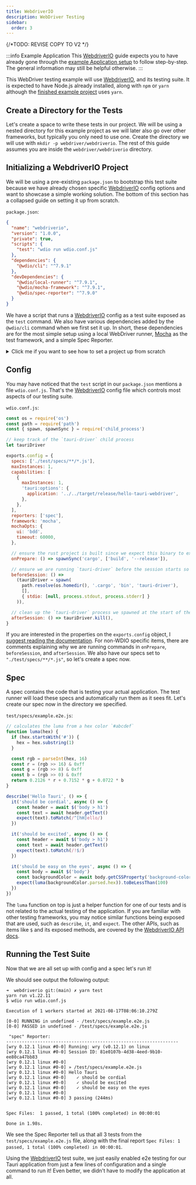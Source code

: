 ```yaml
---
title: WebdriverIO
description: WebDriver Testing
sidebar:
  order: 3
---
```

{/*TODO: REVISE COPY TO V2 */}


:::info Example Application
This [WebdriverIO] guide expects you to have already gone through the [example Application setup] to follow
step-by-step. The general information may still be helpful otherwise.
:::

This WebDriver testing example will use [WebdriverIO], and its testing suite. It is expected to have Node.js already
installed, along with `npm` or `yarn` although the [finished example project] uses `yarn`.

## Create a Directory for the Tests

Let's create a space to write these tests in our project. We will be using a nested directory for
this example project as we will later also go over other frameworks, but typically you only need to use one. Create
the directory we will use with `mkdir -p webdriver/webdriverio`. The rest of this guide assumes you are inside the
`webdriver/webdriverio` directory.

## Initializing a WebdriverIO Project

We will be using a pre-existing `package.json` to bootstrap this test suite because we have already chosen specific
[WebdriverIO] config options and want to showcase a simple working solution. The bottom of this section has a collapsed
guide on setting it up from scratch.

`package.json`:

```json
{
  "name": "webdriverio",
  "version": "1.0.0",
  "private": true,
  "scripts": {
    "test": "wdio run wdio.conf.js"
  },
  "dependencies": {
    "@wdio/cli": "^7.9.1"
  },
  "devDependencies": {
    "@wdio/local-runner": "^7.9.1",
    "@wdio/mocha-framework": "^7.9.1",
    "@wdio/spec-reporter": "^7.9.0"
  }
}
```

We have a script that runs a [WebdriverIO] config as a test suite exposed as the `test` command. We also have various
dependencies added by the `@wdio/cli` command when we first set it up. In short, these dependencies are for
the most simple setup using a local WebDriver runner, [Mocha] as the test framework, and a simple Spec Reporter.

<details>
<summary>Click me if you want to see how to set a project up from scratch</summary>

The CLI is interactive, and you may choose the tools to work with yourself. Note that you will likely diverge from
the rest of the guide, and you need to set up the differences yourself.

Let's add the [WebdriverIO] CLI to this npm project.

<CommandTabs
	npm="npm install @wdio/cli"
	yarn="yarn add @wdio/cli"
/>

To then run the interactive config command to set up a [WebdriverIO] test suite, you can then run:

<CommandTabs
	npm="npx wdio config"
	yarn="yarn wdio config"
/>

</details>

## Config

You may have noticed that the `test` script in our `package.json` mentions a file `wdio.conf.js`. That's the [WebdriverIO]
config file which controls most aspects of our testing suite.

`wdio.conf.js`:

```js
const os = require('os')
const path = require('path')
const { spawn, spawnSync } = require('child_process')

// keep track of the `tauri-driver` child process
let tauriDriver

exports.config = {
  specs: ['./test/specs/**/*.js'],
  maxInstances: 1,
  capabilities: [
    {
      maxInstances: 1,
      'tauri:options': {
        application: '../../target/release/hello-tauri-webdriver',
      },
    },
  ],
  reporters: ['spec'],
  framework: 'mocha',
  mochaOpts: {
    ui: 'bdd',
    timeout: 60000,
  },

  // ensure the rust project is built since we expect this binary to exist for the webdriver sessions
  onPrepare: () => spawnSync('cargo', ['build', '--release']),

  // ensure we are running `tauri-driver` before the session starts so that we can proxy the webdriver requests
  beforeSession: () =>
    (tauriDriver = spawn(
      path.resolve(os.homedir(), '.cargo', 'bin', 'tauri-driver'),
      [],
      { stdio: [null, process.stdout, process.stderr] }
    )),

  // clean up the `tauri-driver` process we spawned at the start of the session
  afterSession: () => tauriDriver.kill(),
}
```

If you are interested in the properties on the `exports.config` object, I [suggest reading the documentation][webdriver documentation].
For non-WDIO specific items, there are comments explaining why we are running commands in `onPrepare`, `beforeSession`,
and `afterSession`. We also have our specs set to `"./test/specs/**/*.js"`, so let's create a spec now.

## Spec

A spec contains the code that is testing your actual application. The test runner will load these specs and automatically
run them as it sees fit. Let's create our spec now in the directory we specified.

`test/specs/example.e2e.js`:

```js
// calculates the luma from a hex color `#abcdef`
function luma(hex) {
  if (hex.startsWith('#')) {
    hex = hex.substring(1)
  }

  const rgb = parseInt(hex, 16)
  const r = (rgb >> 16) & 0xff
  const g = (rgb >> 8) & 0xff
  const b = (rgb >> 0) & 0xff
  return 0.2126 * r + 0.7152 * g + 0.0722 * b
}

describe('Hello Tauri', () => {
  it('should be cordial', async () => {
    const header = await $('body > h1')
    const text = await header.getText()
    expect(text).toMatch(/^[hH]ello/)
  })

  it('should be excited', async () => {
    const header = await $('body > h1')
    const text = await header.getText()
    expect(text).toMatch(/!$/)
  })

  it('should be easy on the eyes', async () => {
    const body = await $('body')
    const backgroundColor = await body.getCSSProperty('background-color')
    expect(luma(backgroundColor.parsed.hex)).toBeLessThan(100)
  })
})
```

The `luma` function on top is just a helper function for one of our tests and is not related to the actual testing of
the application. If you are familiar with other testing frameworks, you may notice similar functions being exposed that
are used, such as `describe`, `it`, and `expect`. The other APIs, such as items like `$` and its exposed methods, are
covered by the [WebdriverIO API docs].

## Running the Test Suite

Now that we are all set up with config and a spec let's run it!


<CommandTabs
	npm="npm test"
	yarn="yarn test"
/>

We should see output the following output:

```text
➜  webdriverio git:(main) ✗ yarn test
yarn run v1.22.11
$ wdio run wdio.conf.js

Execution of 1 workers started at 2021-08-17T08:06:10.279Z

[0-0] RUNNING in undefined - /test/specs/example.e2e.js
[0-0] PASSED in undefined - /test/specs/example.e2e.js

 "spec" Reporter:
------------------------------------------------------------------
[wry 0.12.1 linux #0-0] Running: wry (v0.12.1) on linux
[wry 0.12.1 linux #0-0] Session ID: 81e0107b-4d38-4eed-9b10-ee80ca47bb83
[wry 0.12.1 linux #0-0]
[wry 0.12.1 linux #0-0] » /test/specs/example.e2e.js
[wry 0.12.1 linux #0-0] Hello Tauri
[wry 0.12.1 linux #0-0]    ✓ should be cordial
[wry 0.12.1 linux #0-0]    ✓ should be excited
[wry 0.12.1 linux #0-0]    ✓ should be easy on the eyes
[wry 0.12.1 linux #0-0]
[wry 0.12.1 linux #0-0] 3 passing (244ms)


Spec Files:	 1 passed, 1 total (100% completed) in 00:00:01

Done in 1.98s.
```

We see the Spec Reporter tell us that all 3 tests from the `test/specs/example.e2e.js` file, along with the final report
`Spec Files: 1 passed, 1 total (100% completed) in 00:00:01`.

Using the [WebdriverIO] test suite, we just easily enabled e2e testing for our Tauri application from just a few lines
of configuration and a single command to run it! Even better, we didn't have to modify the application at all.

[webdriverio]: https://webdriver.io/
[finished example project]: https://github.com/chippers/hello_tauri
[example application setup]: ./setup.md
[mocha]: https://mochajs.org/
[webdriver documentation]: https://webdriver.io/docs/configurationfile
[webdriverio api docs]: https://webdriver.io/docs/api
